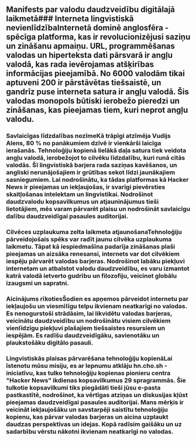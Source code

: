
<Steps>

## Manifests par valodu daudzveidību digitālajā laikmetā### Interneta lingvistiskā nevienlīdzībaInternetā dominē anglosfēra - spēcīga platforma, kas ir revolucionizējusi saziņu un zināšanu apmaiņu. URL, programmēšanas valodas un hiperteksta dati pārsvarā ir angļu valodā, kas rada ievērojamas atšķirības informācijas pieejamībā. No 6000 valodām tikai aptuveni 200 ir pārstāvētas tiešsaistē, un gandrīz puse interneta satura ir angļu valodā. Šis valodas monopols būtiski ierobežo pieredzi un zināšanas, kas pieejamas tiem, kuri neprot angļu valodu.

### Savlaicīgas līdzdalības nozīmeKā trāpīgi atzīmēja Vudijs Alens, 80 % no panākumiem dzīvē ir vienkārši laicīga ierašanās. Tehnoloģiju kopienā lielākā daļa satura tiek veidota angļu valodā, ierobežojot to cilvēku līdzdalību, kuri runā citās valodās. Šī lingvistiskā barjera rada saziņas kavēšanos, un angliski nerunājošajiem ir grūtības sekot līdzi jaunākajiem sasniegumiem. Lai nodrošinātu, ka tādas platformas kā Hacker News ir pieejamas un iekļaujošas, ir svarīgi pievērsties skaitļošanas intelektam un lingvistikai. Nodrošinot daudzvalodu kopsavilkumus un atjauninājumus tieši lietotājiem, mēs varam pārvarēt plaisu un nodrošināt savlaicīgu dalību daudzveidīgai pasaules auditorijai.

### Cilvēces uzplaukuma zelta laikmeta atjaunošanaTehnoloģiju pārveidojošais spēks var radīt jaunu cilvēka uzplaukuma laikmetu. Tāpat kā iespiedmašīna padarīja zināšanas plaši pieejamas un aizsāka renesansi, internets var dot cilvēkiem iespēju pārvarēt valodas barjeras. Nodrošinot labāku piekļuvi internetam un atbalstot valodu daudzveidību, es varu izmantot katrā valodā ietverto gudrību un filozofiju, veicinot globālu izaugsmi un sapratni.

### Aicinājums rīkotiesŠodien es apņemos pārveidot internetu par iekļaujošu un viesmīlīgu telpu ikvienam neatkarīgi no valodas. Es nenogurstoši strādāsim, lai likvidētu valodas barjeras, veicinātu daudzveidību un nodrošinātu visiem cilvēkiem vienlīdzīgu piekļuvi plašajiem tiešsaistes resursiem un iespējām. Es radīšu daudzveidīgāku, savienotāku un plaukstošāku digitālo pasauli.

### Lingvistiskās plaisas pārvarēšana tehnoloģiju kopienāLai īstenotu mūsu misiju, es ar lepnumu atklāju hn.cho.sh - iniciatīvu, kas tulko tehnoloģiju kopienas pionieru centra "Hacker News" ikdienas kopsavilkumus 29 spragrammās. Šie tulkotie kopsavilkumi tiks piegādāti tieši jūsu e-pasta pastkastītē, nodrošinot, ka vērtīgas atziņas un diskusijas kļūst pieejamas daudzveidīgai pasaules auditorijai. Mans mērķis ir veicināt iekļaujošāku un savstarpēji saistītu tehnoloģiju kopienu, kas pārvar valodas barjeras un aicina uzplaukt daudzas perspektīvas un idejas. Kopā radīsim gaišāku un uz sadarbību vērstu nākotni ikvienam neatkarīgi no valodas.

</Steps>
